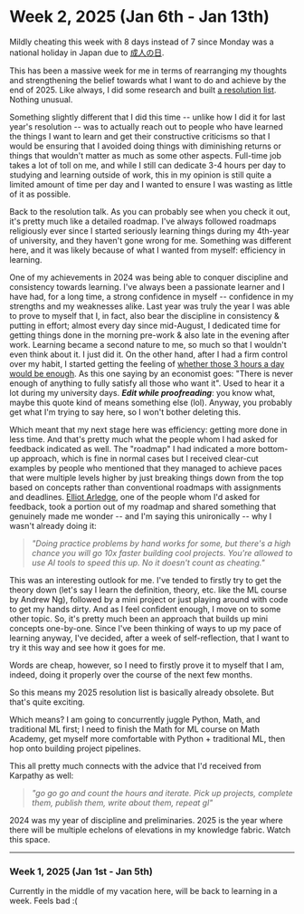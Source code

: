 # Week 2, 2025 (Jan 6th - Jan 13th)

Mildly cheating this week with 8 days instead of 7 since Monday was a national holiday in Japan due to [成人の日](https://en.wikipedia.org/wiki/Coming_of_Age_Day).

This has been a massive week for me in terms of rearranging my thoughts and strengthening the belief towards what I want to do and achieve by the end of 2025. Like always, I did some research and built [a resolution list](https://github.com/sumitdotml/resolution-for-2025). Nothing unusual.

Something slightly different that I did this time -- unlike how I did it for last year's resolution -- was to actually reach out to people who have learned the things I want to learn and get their constructive criticisms so that I would be ensuring that I avoided doing things with diminishing returns or things that wouldn't matter as much as some other aspects. Full-time job takes a lot of toll on me, and while I still can dedicate 3-4 hours per day to studying and learning outside of work, this in my opinion is still quite a limited amount of time per day and I wanted to ensure I was wasting as little of it as possible.

Back to the resolution talk. As you can probably see when you check it out, it's pretty much like a detailed roadmap. I've always followed roadmaps religiously ever since I started seriously learning things during my 4th-year of university, and they haven't gone wrong for me. Something was different here, and it was likely because of what I wanted from myself: efficiency in learning.

One of my achievements in 2024 was being able to conquer discipline and consistency towards learning. I've always been a passionate learner and I have had, for a long time, a strong confidence in myself -- confidence in my strengths and my weaknesses alike. Last year was truly the year I was able to prove to myself that I, in fact, also bear the discipline in consistency & putting in effort; almost every day since mid-August, I dedicated time for getting things done in the morning pre-work & also late in the evening after work. Learning became a second nature to me, so much so that I wouldn't even think about it. I just did it. On the other hand, after I had a firm control over my habit, I started getting the feeling of [whether those 3 hours a day would be enough](https://x.com/sumitdotml/status/1851834662202802299). As this one saying by an economist goes: "There is never enough of anything to fully satisfy all those who want it". Used to hear it a lot during my university days. ___Edit while proofreading___: you know what, maybe this quote kind of means something else (lol). Anyway, you probably get what I'm trying to say here, so I won't bother deleting this.


Which meant that my next stage here was efficiency: getting more done in less time. And that's pretty much what the people whom I had asked for feedback indicated as well. The "roadmap" I had indicated a more bottom-up approach, which is fine in normal cases but I received clear-cut examples by people who mentioned that they managed to achieve paces that were multiple levels higher by just breaking things down from the top based on concepts rather than conventional roadmaps with assignments and deadlines. [Elliot Arledge](https://x.com/elliotarledge), one of the people whom I'd asked for feedback, took a portion out of my roadmap and shared something that genuinely made me wonder -- and I'm saying this unironically -- why I wasn't already doing it: 

> _"Doing practice problems by hand works for some, but there's a high chance you will go 10x faster building cool projects. You're allowed to use AI tools to speed this up. No it doesn't count as cheating."_

This was an interesting outlook for me. I've tended to firstly try to get the theory down (let's say I learn the definition, theory, etc. like the ML course by Andrew Ng), followed by a mini project or just playing around with code to get my hands dirty. And as I feel confident enough, I move on to some other topic. So, it's pretty much been an approach that builds up mini concepts one-by-one. Since I've been thinking of ways to up my pace of learning anyway, I've decided, after a week of self-reflection, that I want to try it this way and see how it goes for me.

Words are cheap, however, so I need to firstly prove it to myself that I am, indeed, doing it properly over the course of the next few months.

So this means my 2025 resolution list is basically already obsolete. But that's quite exciting.

Which means? I am going to concurrently juggle Python, Math, and traditional ML first; I need to finish the Math for ML course on Math Academy, get myself more comfortable with Python + traditional ML, then hop onto building project pipelines.

This all pretty much connects with the advice that I'd received from Karpathy as well:

> _"go go go and count the hours and iterate. Pick up projects, complete them, publish them, write about them, repeat gl"_

2024 was my year of discipline and preliminaries. 2025 is the year where there will be multiple echelons of elevations in my knowledge fabric. Watch this space.

---

### Week 1, 2025 (Jan 1st - Jan 5th)

Currently in the middle of my vacation here, will be back to learning in a week. Feels bad :(
